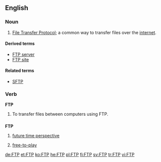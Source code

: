 {{wikipedia}}
==English==

===Noun===
{{en-noun|-}}

# {{internet}} [[File Transfer Protocol]]; a common way to transfer files over the [[internet]].

====Derived terms====
* [[FTP server]]
* [[FTP site]]

====Related terms====
* [[SFTP]]

===Verb===
'''FTP'''

# To transfer files between computers using FTP.

==={{initialism}}===
'''FTP'''

# {{context|psychology}} [[future time perspective]]
# {{context|video games}} [[free-to-play]]

[[de:FTP]]
[[et:FTP]]
[[ko:FTP]]
[[he:FTP]]
[[pl:FTP]]
[[fi:FTP]]
[[sv:FTP]]
[[tr:FTP]]
[[vi:FTP]]